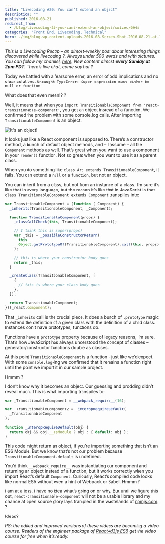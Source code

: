 ```yaml
---
title: "Livecoding #20: You can’t extend an object"
description: ""
published: 2016-08-21
redirect_from:
  - /blog/livecoding-20-you-cant-extend-an-object/swizec/6948
categories: "Front End, Livecoding, Technical"
hero: ./img/blog-wp-content-uploads-2016-08-Screen-Shot-2016-08-21-at-17.32.42.png
---
```


_This is a Livecoding Recap – an almost-weekly post about interesting things discovered while livecoding ?. Always under 500 words and with pictures. You can follow my channel, [here](https://livecoding.tv/swizec). New content almost **every Sunday at 2pm PDT**. There’s live chat, come say hai ?_

Today we battled with a fearsome error, an error of odd implications and no clear solutions. `Uncaught TypeError: Super expression must either be null or function`

What does that even mean!? ?

Well, it means that when you `import TransitionableComponent from 'react-transitionable-component'`, you get an object instead of a function. We confirmed the problem with some console.log calls. After importing `TransitionableComponent` is an object.

![It's an object!](./img/blog-wp-content-uploads-2016-08-Screen-Shot-2016-08-21-at-17.32.42.png)

It looks just like a React component is supposed to. There’s a constructor method, a bunch of default object methods, and – I assume – all the `Component` methods as well. That’s great when you want to use a component in your `render()` function. Not so great when you want to use it as a parent class.

When you do something like `class Arc extends TransitionableComponent`, it fails. You can extend a `null` or a `function`, but not an object.

You can inherit from a class, but not from an instance of a class. I’m sure it’s like that in every language, but the reason it’s like that in JavaScript is that `class TransitionableComponent extends Component` transpiles into:

```javascript
var TransitionableComponent = (function (_Component) {
  _inherits(TransitionableComponent, _Component);

  function TransitionableComponent(props) {
    _classCallCheck(this, TransitionableComponent);

    // I think this is super(props)
    var _this = _possibleConstructorReturn(
      this,
      Object.getPrototypeOf(TransitionableComponent).call(this, props)
    );

    // this is where your constructor body goes
    return _this;
  }

  _createClass(TransitionableComponent, [
    {
      // this is where your class body goes
    },
  ]);

  return TransitionableComponent;
})(_react.Component);
```

That `_inherits` call is the crucial piece. It does a bunch of `.prototype` magic to extend the definition of a given class with the definition of a child class. Instances don’t have prototypes, functions do.

Functions have a `prototype` property because of legacy reasons, I’m sure. That’s how JavaScript has always understood the concept of classes – generator/constructor functions double as classes.

At this point `TransitionableComponent` is a function - just like we’d expect. With some `console.log`-ing we confirmed that it remains a function right until the point we import it in our sample project.

Hmmm ?

I don’t know why it becomes an object. Our guessing and prodding didn’t reveal much. This is what importing transpiles to:

```javascript
var _TransitionableComponent = __webpack_require__(16);

var _TransitionableComponent2 = _interopRequireDefault(
  _TransitionableComponent
);

function _interopRequireDefault(obj) {
  return obj && obj.__esModule ? obj : { default: obj };
}
```

This code might return an object, if you’re importing something that isn’t an ES6 Module. But we know that’s not our problem because `TransitionableComponent.default` is undefined.

You’d think `__webpack_require__` was instantiating our component and returning an object instead of a function, but it works correctly when you import React’s default `Component`. Curiously, React’s compiled code looks like normal ES5 without even a hint of Webpack or Babel. Hmmm ?

I am at a loss. I have no idea what’s going on or why. But until we figure this out, `react-transitionable-component` will not be a usable library and my chance at open source glory lays trampled in the wastelands of [npmjs.com](https://www.npmjs.com/package/react-transitionable-component). ?

Ideas?

_PS: the edited and improved versions of these videos are becoming a video course. Readers of the engineer package of [React+d3js ES6](http://swizec.com/reactd3js/) get the video course for free when it’s ready._
